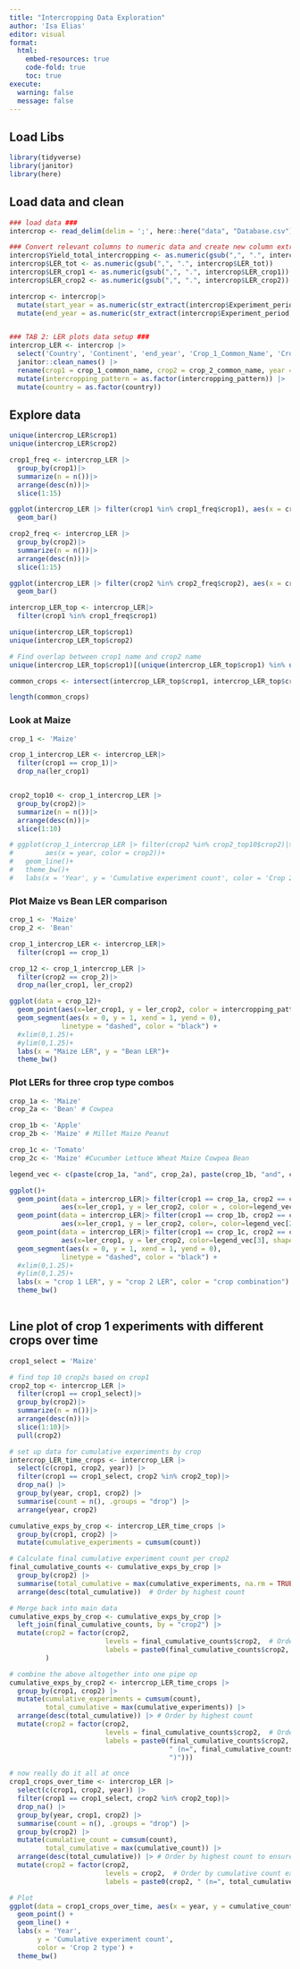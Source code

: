 ```yaml
---
title: "Intercropping Data Exploration"
author: 'Isa Elias'
editor: visual
format: 
  html:
    embed-resources: true
    code-fold: true
    toc: true
execute:
  warning: false
  message: false
---
```


## Load Libs

```r
library(tidyverse)
library(janitor)
library(here)
```

## Load data and clean

```r

### load data ###  
intercrop <- read_delim(delim = ';', here::here("data", "Database.csv"))

### Convert relevant columns to numeric data and create new column extracting experiment start year from the experimental period ### 
intercrop$Yield_total_intercropping <- as.numeric(gsub(",", ".", intercrop$Yield_total_intercropping))
intercrop$LER_tot <- as.numeric(gsub(",", ".", intercrop$LER_tot))
intercrop$LER_crop1 <- as.numeric(gsub(",", ".", intercrop$LER_crop1))
intercrop$LER_crop2 <- as.numeric(gsub(",", ".", intercrop$LER_crop2))

intercrop <- intercrop|>
  mutate(start_year = as.numeric(str_extract(intercrop$Experiment_period, "^[0-9]{4}")))|>
  mutate(end_year = as.numeric(str_extract(intercrop$Experiment_period, "[0-9]{4}$")))


### TAB 2: LER plots data setup ###
intercrop_LER <- intercrop |>
  select('Country', 'Continent', 'end_year', 'Crop_1_Common_Name', 'Crop_2_Common_Name', 'LER_crop1', 'LER_crop2', 'LER_tot', 'Intercropping_design', 'Intercropping_pattern', 'Greenhouse', 'Experiment_year', 'Organic_ferti', 'Mineral_ferti') |>
  janitor::clean_names() |>
  rename(crop1 = crop_1_common_name, crop2 = crop_2_common_name, year = end_year) |>
  mutate(intercropping_pattern = as.factor(intercropping_pattern)) |>
  mutate(country = as.factor(country))

```

## Explore data

```r
unique(intercrop_LER$crop1)
unique(intercrop_LER$crop2)

crop1_freq <- intercrop_LER |>
  group_by(crop1)|>
  summarize(n = n())|>
  arrange(desc(n))|>
  slice(1:15)

ggplot(intercrop_LER |> filter(crop1 %in% crop1_freq$crop1), aes(x = crop1))+
  geom_bar()

crop2_freq <- intercrop_LER |>
  group_by(crop2)|>
  summarize(n = n())|>
  arrange(desc(n))|>
  slice(1:15)

ggplot(intercrop_LER |> filter(crop2 %in% crop2_freq$crop2), aes(x = crop2))+
  geom_bar()

intercrop_LER_top <- intercrop_LER|>
  filter(crop1 %in% crop1_freq$crop1)

unique(intercrop_LER_top$crop1)
unique(intercrop_LER_top$crop2)

# Find overlap between crop1 name and crop2 name
unique(intercrop_LER_top$crop1)[(unique(intercrop_LER_top$crop1) %in% unique(intercrop_LER_top$crop2))]

common_crops <- intersect(intercrop_LER_top$crop1, intercrop_LER_top$crop2)

length(common_crops)
```

### Look at Maize

```r

crop_1 <- 'Maize'

crop_1_intercrop_LER <- intercrop_LER|>
  filter(crop1 == crop_1)|>
  drop_na(ler_crop1)


crop2_top10 <- crop_1_intercrop_LER |>
  group_by(crop2)|>
  summarize(n = n())|>
  arrange(desc(n))|>
  slice(1:10)

# ggplot(crop_1_intercrop_LER |> filter(crop2 %in% crop2_top10$crop2)|> drop_na(ler_crop1, ler_crop2), 
#        aes(x = year, color = crop2))+
#   geom_line()+
#   theme_bw()+
#   labs(x = 'Year', y = 'Cumulative experiment count', color = 'Crop 2 type', title = 'Frequency of experiments with complementary crops')
```

### Plot Maize vs Bean LER comparison

```r


crop_1 <- 'Maize'
crop_2 <- 'Bean'

crop_1_intercrop_LER <- intercrop_LER|>
  filter(crop1 == crop_1)

crop_12 <- crop_1_intercrop_LER |>
  filter(crop2 == crop_2)|>
  drop_na(ler_crop1, ler_crop2)

ggplot(data = crop_12)+
  geom_point(aes(x=ler_crop1, y = ler_crop2, color = intercropping_pattern))+
  geom_segment(aes(x = 0, y = 1, xend = 1, yend = 0), 
             linetype = "dashed", color = "black") +
  #xlim(0,1.25)+
  #ylim(0,1.25)+
  labs(x = "Maize LER", y = "Bean LER")+
  theme_bw()
```

### Plot LERs for three crop type combos

```r


crop_1a <- 'Maize'
crop_2a <- 'Bean' # Cowpea

crop_1b <- 'Apple'
crop_2b <- 'Maize' # Millet Maize Peanut

crop_1c <- 'Tomato'
crop_2c <- 'Maize' #Cucumber Lettuce Wheat Maize Cowpea Bean

legend_vec <- c(paste(crop_1a, "and", crop_2a), paste(crop_1b, "and", crop_2b), paste(crop_1c, "and", crop_2c))

ggplot()+
  geom_point(data = intercrop_LER|> filter(crop1 == crop_1a, crop2 == crop_2a) |> drop_na(ler_crop1, ler_crop2),
             aes(x=ler_crop1, y = ler_crop2, color = , color=legend_vec[1], shape = intercropping_pattern))+
  geom_point(data = intercrop_LER|> filter(crop1 == crop_1b, crop2 == crop_2b) |> drop_na(ler_crop1, ler_crop2),
             aes(x=ler_crop1, y = ler_crop2, color=, color=legend_vec[2], shape = intercropping_pattern))+
  geom_point(data = intercrop_LER|> filter(crop1 == crop_1c, crop2 == crop_2c) |> drop_na(ler_crop1, ler_crop2),
             aes(x=ler_crop1, y = ler_crop2, color=legend_vec[3], shape = intercropping_pattern))+
  geom_segment(aes(x = 0, y = 1, xend = 1, yend = 0), 
             linetype = "dashed", color = "black") +
  #xlim(0,1.25)+
  #ylim(0,1.25)+
  labs(x = "crop 1 LER", y = "crop 2 LER", color = "crop combination") + 
  theme_bw()
  
```

## Line plot of crop 1 experiments with different crops over time

```r


crop1_select = 'Maize'

# find top 10 crop2s based on crop1
crop2_top <- intercrop_LER |>
  filter(crop1 == crop1_select)|>
  group_by(crop2)|>
  summarize(n = n())|>
  arrange(desc(n))|>
  slice(1:10)|>
  pull(crop2)

# set up data for cumulative experiments by crop 
intercrop_LER_time_crops <- intercrop_LER |>
  select(c(crop1, crop2, year)) |>
  filter(crop1 == crop1_select, crop2 %in% crop2_top)|>
  drop_na() |>
  group_by(year, crop1, crop2) |>
  summarise(count = n(), .groups = "drop") |>
  arrange(year, crop2)

cumulative_exps_by_crop <- intercrop_LER_time_crops |>
  group_by(crop1, crop2) |>
  mutate(cumulative_experiments = cumsum(count))

# Calculate final cumulative experiment count per crop2
final_cumulative_counts <- cumulative_exps_by_crop |>
  group_by(crop2) |>
  summarise(total_cumulative = max(cumulative_experiments, na.rm = TRUE), .groups = "drop") |>
  arrange(desc(total_cumulative))  # Order by highest count

# Merge back into main data
cumulative_exps_by_crop <- cumulative_exps_by_crop |>
  left_join(final_cumulative_counts, by = "crop2") |>
  mutate(crop2 = factor(crop2, 
                        levels = final_cumulative_counts$crop2,  # Order by cumulative count
                        labels = paste0(final_cumulative_counts$crop2, " (n=", final_cumulative_counts$total_cumulative, ")"))  # Add count to label
         )

# combine the above altogether into one pipe op
cumulative_exps_by_crop2 <- intercrop_LER_time_crops |>
  group_by(crop1, crop2) |>
  mutate(cumulative_experiments = cumsum(count), 
         total_cumulative = max(cumulative_experiments)) |>
  arrange(desc(total_cumulative)) |> # Order by highest count
  mutate(crop2 = factor(crop2, 
                        levels = final_cumulative_counts$crop2,  # Order by cumulative count
                        labels = paste0(final_cumulative_counts$crop2, # Add count to label
                                        " (n=", final_cumulative_counts$total_cumulative,
                                        ")")))

# now really do it all at once
crop1_crops_over_time <- intercrop_LER |>
  select(c(crop1, crop2, year)) |>
  filter(crop1 == crop1_select, crop2 %in% crop2_top)|>
  drop_na() |>
  group_by(year, crop1, crop2) |>
  summarise(count = n(), .groups = "drop") |>
  group_by(crop2) |>
  mutate(cumulative_count = cumsum(count), 
         total_cumulative = max(cumulative_count)) |>
  arrange(desc(total_cumulative)) |> # Order by highest count to ensure correct order
  mutate(crop2 = factor(crop2, 
                        levels = crop2,  # Order by cumulative count explicitly 
                        labels = paste0(crop2, " (n=", total_cumulative, ")"))) # Add count to label

# Plot
ggplot(data = crop1_crops_over_time, aes(x = year, y = cumulative_count, color = crop2)) +
  geom_point() +
  geom_line() +
  labs(x = 'Year', 
       y = 'Cumulative experiment count', 
       color = 'Crop 2 type') +
  theme_bw()
```
